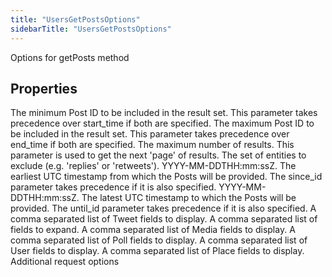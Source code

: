 ```yaml
---
title: "UsersGetPostsOptions"
sidebarTitle: "UsersGetPostsOptions"
---
```


Options for getPosts method

## Properties

<ParamField name="sinceId" type="`string`">
The minimum Post ID to be included in the result set. This parameter takes precedence over start_time if both are specified.
</ParamField>





<ParamField name="untilId" type="`string`">
The maximum Post ID to be included in the result set. This parameter takes precedence over end_time if both are specified.
</ParamField>





<ParamField name="maxResults" type="`number`">
The maximum number of results.
</ParamField>





<ParamField name="paginationToken" type="`string`">
This parameter is used to get the next 'page' of results.
</ParamField>





<ParamField name="exclude" type="`any`[]">
The set of entities to exclude (e.g. 'replies' or 'retweets').
</ParamField>





<ParamField name="startTime" type="`string`">
YYYY-MM-DDTHH:mm:ssZ. The earliest UTC timestamp from which the Posts will be provided. The since_id parameter takes precedence if it is also specified.
</ParamField>





<ParamField name="endTime" type="`string`">
YYYY-MM-DDTHH:mm:ssZ. The latest UTC timestamp to which the Posts will be provided. The until_id parameter takes precedence if it is also specified.
</ParamField>





<ParamField name="tweetfields" type="`any`[]">
A comma separated list of Tweet fields to display.
</ParamField>





<ParamField name="expansions" type="`any`[]">
A comma separated list of fields to expand.
</ParamField>





<ParamField name="mediafields" type="`any`[]">
A comma separated list of Media fields to display.
</ParamField>





<ParamField name="pollfields" type="`any`[]">
A comma separated list of Poll fields to display.
</ParamField>





<ParamField name="userfields" type="`any`[]">
A comma separated list of User fields to display.
</ParamField>





<ParamField name="placefields" type="`any`[]">
A comma separated list of Place fields to display.
</ParamField>





<ParamField name="requestOptions" type="[`RequestOptions`](/xdks/typescript/reference/interfaces/RequestOptions)">
Additional request options
</ParamField>



